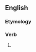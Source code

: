 ==English==

===Etymology===
{{suffix|en|search|eth}}

===Verb===
{{head|en|verb form}}

# {{en-archaic third-person singular of|search}}